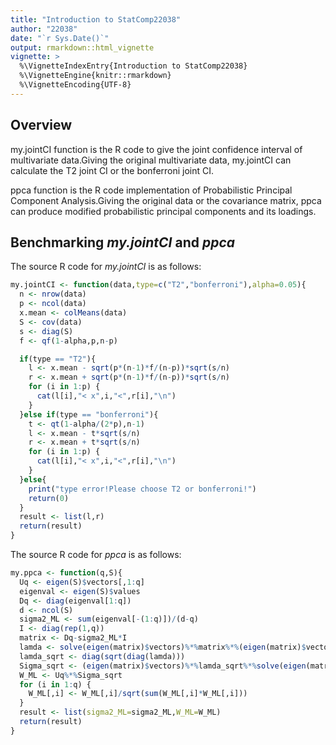 ```yaml
---
title: "Introduction to StatComp22038"
author: "22038"
date: "`r Sys.Date()`"
output: rmarkdown::html_vignette
vignette: >
  %\VignetteIndexEntry{Introduction to StatComp22038}
  %\VignetteEngine{knitr::rmarkdown}
  %\VignetteEncoding{UTF-8}
---
```


## Overview

my.jointCI function is the R code to give the joint confidence interval of multivariate data.Giving the original multivariate data, my.jointCI can calculate the T2 joint CI or the bonferroni joint CI.

ppca function is the R code implementation of Probabilistic Principal Component Analysis.Giving the original data or the covariance matrix, ppca can produce modified probabilistic principal components and its loadings.

## Benchmarking _my.jointCI_ and _ppca_

The source R code for _my.jointCI_ is as follows:

```r
my.jointCI <- function(data,type=c("T2","bonferroni"),alpha=0.05){
  n <- nrow(data)
  p <- ncol(data)
  x.mean <- colMeans(data)
  S <- cov(data)
  s <- diag(S)
  f <- qf(1-alpha,p,n-p)

  if(type == "T2"){
    l <- x.mean - sqrt(p*(n-1)*f/(n-p))*sqrt(s/n)
    r <- x.mean + sqrt(p*(n-1)*f/(n-p))*sqrt(s/n)
    for (i in 1:p) {
      cat(l[i],"< x",i,"<",r[i],"\n")
    }
  }else if(type == "bonferroni"){
    t <- qt(1-alpha/(2*p),n-1)
    l <- x.mean - t*sqrt(s/n)
    r <- x.mean + t*sqrt(s/n)
    for (i in 1:p) {
      cat(l[i],"< x",i,"<",r[i],"\n")
    }
  }else{
    print("type error!Please choose T2 or bonferroni!")
    return(0)
  }
  result <- list(l,r)
  return(result)
}
```

The source R code for _ppca_ is as follows:

```r
my.ppca <- function(q,S){
  Uq <- eigen(S)$vectors[,1:q]
  eigenval <- eigen(S)$values
  Dq <- diag(eigenval[1:q])
  d <- ncol(S)
  sigma2_ML <- sum(eigenval[-(1:q)])/(d-q)
  I <- diag(rep(1,q))
  matrix <- Dq-sigma2_ML*I
  lamda <- solve(eigen(matrix)$vectors)%*%matrix%*%(eigen(matrix)$vectors)
  lamda_sqrt <- diag(sqrt(diag(lamda)))
  Sigma_sqrt <- (eigen(matrix)$vectors)%*%lamda_sqrt%*%solve(eigen(matrix)$vectors)
  W_ML <- Uq%*%Sigma_sqrt
  for (i in 1:q) {
    W_ML[,i] <- W_ML[,i]/sqrt(sum(W_ML[,i]*W_ML[,i]))
  }
  result <- list(sigma2_ML=sigma2_ML,W_ML=W_ML)
  return(result)
}
```

